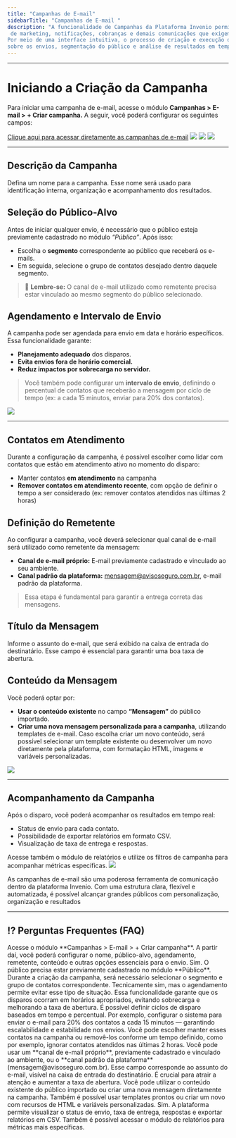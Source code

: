 ```yaml
---
title: "Campanhas de E-mail"
sidebarTitle: "Campanhas de E-mail "
description: "A funcionalidade de Campanhas da Plataforma Invenio permite o envio programado e massivo de mensagens por diversos canais, entre eles, o E-mail. Essa ferramenta é ideal para ações
 de marketing, notificações, cobranças e demais comunicações que exigem automação e organização.
Por meio de uma interface intuitiva, o processo de criação e execução de campanhas é realizado em etapas, garantindo controle total 
sobre os envios, segmentação do público e análise de resultados em tempo real."
---
```

---
# Iniciando a Criação da Campanha
Para iniciar uma campanha de e-mail, acesse o módulo **Campanhas > E-mail > + Criar campanha.**
A seguir, você poderá configurar os seguintes campos:

[Clique aqui para acessar diretamente as campanhas de e-mail](https://inveniocenter.robbu.global/painel/campanhas/email)
<img src="https://robbublob.blob.core.windows.net/docs/invenio-center/campanhas-email/campEmail1.png" />
<img src="https://robbublob.blob.core.windows.net/docs/invenio-center/campanhas-email/campEmail1.2.png" />
<img src="https://robbublob.blob.core.windows.net/docs/invenio-center/campanhas-email/campEmail1.3.png" />

---

## Descrição da Campanha
Defina um nome para a campanha. Esse nome será usado para identificação interna, organização e acompanhamento dos resultados.

## Seleção do Público-Alvo
Antes de iniciar qualquer envio, é necessário que o público esteja previamente 
cadastrado no módulo *“Público”*. Após isso:

- 	Escolha o **segmento** correspondente ao público que receberá os e-mails.
- 	Em seguida, selecione o grupo de contatos desejado dentro daquele segmento.

> 📌 **Lembre-se:** O canal de e-mail utilizado como remetente precisa estar vinculado ao mesmo segmento do público selecionado.

## Agendamento e Intervalo de Envio

A campanha pode ser agendada para envio em data e horário específicos. Essa funcionalidade garante:
-	**Planejamento adequado** dos disparos.
-	**Evita envios fora de horário comercial.**
-	**Reduz impactos por sobrecarga no servidor.**

>Você também pode configurar um **intervalo de envio**, definindo o percentual de contatos que receberão a mensagem por ciclo de tempo (ex: a cada 15 minutos, enviar para 20% dos contatos).

<img src="https://robbublob.blob.core.windows.net/docs/invenio-center/campanhas-email/CampEmail2.png" />

--- 

## Contatos em Atendimento
Durante a configuração da campanha, é possível escolher como lidar com contatos que estão
em atendimento ativo no momento do disparo:
-	Manter contatos **em atendimento** na campanha
-	**Remover contatos em atendimento recente**, com opção de definir o tempo a ser considerado (ex: remover contatos atendidos nas últimas 2 horas)

## Definição do Remetente
Ao configurar a campanha, você deverá selecionar qual canal de e-mail será utilizado
como remetente da mensagem:
-	**Canal de e-mail próprio:** E-mail previamente cadastrado e vinculado ao seu ambiente.
-	**Canal padrão da plataforma:** mensagem@avisoseguro.com.br, e-mail padrão da plataforma. 
>Essa etapa é fundamental para garantir a entrega correta das mensagens.

## Título da Mensagem
Informe o assunto do e-mail, que será exibido na caixa de entrada do destinatário. Esse campo é essencial para garantir uma boa taxa de abertura.

## Conteúdo da Mensagem
Você poderá optar por:

-	**Usar o conteúdo existente** no campo **“Mensagem”** do público importado.
-	**Criar uma nova mensagem personalizada para a campanha**, utilizando templates de e-mail.
Caso escolha criar um novo conteúdo, será possível selecionar um template existente
ou desenvolver um novo diretamente pela plataforma, com formatação HTML, imagens e variáveis personalizadas.

<img src="https://robbublob.blob.core.windows.net/docs/invenio-center/campanhas-email/campEmail3.png" />

---

## Acompanhamento da Campanha
Após o disparo, você poderá acompanhar os resultados em tempo real:
-	Status de envio para cada contato.
-	Possibilidade de exportar relatórios em formato CSV.
-	Visualização de taxa de entrega e respostas.

Acesse também o módulo de relatórios e utilize os filtros de campanha para acompanhar métricas específicas.
<img src="https://robbublob.blob.core.windows.net/docs/invenio-center/campanhas-email/campEmail4.png" />
<img src="" />

As campanhas de e-mail são uma poderosa ferramenta de comunicação dentro da plataforma Invenio. Com uma estrutura clara, flexível e automatizada, é possível alcançar grandes públicos com personalização, organização e resultados

---

## ⁉️ Perguntas Frequentes (FAQ)

<AccordionGroup>
  <Accordion title="Como iniciar a criação de uma campanha de e-mail?">
    Acesse o módulo **Campanhas > E-mail > + Criar campanha**.  
    A partir daí, você poderá configurar o nome, público-alvo, agendamento, remetente, conteúdo e outras opções essenciais para o envio.
  </Accordion>
  <Accordion title="É obrigatório ter um público cadastrado antes de criar uma campanha?">
    Sim. O público precisa estar previamente cadastrado no módulo **Público**.  
    Durante a criação da campanha, será necessário selecionar o segmento e grupo de contatos correspondente.
  </Accordion>
  <Accordion title="Posso agendar campanhas para envio fora do horário comercial?">
    Tecnicamente sim, mas o agendamento permite evitar esse tipo de situação.  
    Essa funcionalidade garante que os disparos ocorram em horários apropriados, evitando sobrecarga e melhorando a taxa de abertura.
  </Accordion>
  <Accordion title="Como funciona o intervalo de envio por percentual?">
    É possível definir ciclos de disparo baseados em tempo e percentual.  
    Por exemplo, configurar o sistema para enviar o e-mail para 20% dos contatos a cada 15 minutos — garantindo escalabilidade e estabilidade nos envios.
  </Accordion>
  <Accordion title="O que acontece com contatos que estão em atendimento no momento do disparo?">
    Você pode escolher manter esses contatos na campanha ou removê-los conforme um tempo definido,  
    como por exemplo, ignorar contatos atendidos nas últimas 2 horas.
  </Accordion>
  <Accordion title="Quais opções estão disponíveis para selecionar o remetente?">
    Você pode usar um **canal de e-mail próprio**, previamente cadastrado e vinculado ao ambiente,  
    ou o **canal padrão da plataforma** (mensagem@avisoseguro.com.br).
  </Accordion>
  <Accordion title="O que devo preencher no campo Título da Mensagem?">
    Esse campo corresponde ao assunto do e-mail, visível na caixa de entrada do destinatário.  
    É crucial para atrair a atenção e aumentar a taxa de abertura.
  </Accordion>
  <Accordion title="Como é definido o conteúdo da mensagem da campanha?">
    Você pode utilizar o conteúdo existente do público importado ou criar uma nova mensagem diretamente na campanha.  
    Também é possível usar templates prontos ou criar um novo com recursos de HTML e variáveis personalizadas.
  </Accordion>
  <Accordion title="É possível acompanhar os resultados da campanha em tempo real?">
    Sim. A plataforma permite visualizar o status de envio, taxa de entrega, respostas e exportar relatórios em CSV.  
    Também é possível acessar o módulo de relatórios para métricas mais específicas.
  </Accordion>
</AccordionGroup>
